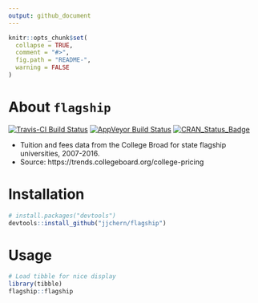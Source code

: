 ```yaml
---
output: github_document
---
```


<!-- README.md is generated from README.Rmd. Please edit that file -->

```r
knitr::opts_chunk$set(
  collapse = TRUE,
  comment = "#>",
  fig.path = "README-",
  warning = FALSE
)
```

# About `flagship`

[![Travis-CI Build Status](https://travis-ci.org/jjchern/flagship.svg?branch=master)](https://travis-ci.org/jjchern/flagship)
[![AppVeyor Build Status](https://ci.appveyor.com/api/projects/status/github/jjchern/flagship?branch=master&svg=true)](https://ci.appveyor.com/project/jjchern/flagship)
[![CRAN_Status_Badge](http://www.r-pkg.org/badges/version/flagship)](https://cran.r-project.org/package=flagship)

- Tuition and fees data from the College Broad for state flagship universities, 2007-2016.
- Source: https://trends.collegeboard.org/college-pricing

# Installation

```R
# install.packages("devtools")
devtools::install_github("jjchern/flagship")
```
# Usage

```r
# Load tibble for nice display
library(tibble)
flagship::flagship
```

